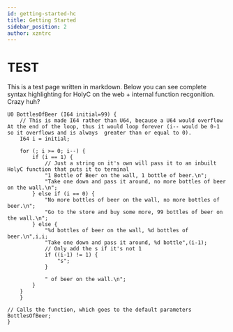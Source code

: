 ```yaml
---
id: getting-started-hc
title: Getting Started
sidebar_position: 2
author: xzntrc
---
```


# TEST

This is a test page written in markdown. Below you can see complete syntax highlighting for HolyC on the web + internal function recgonition. Crazy huh?

```holyc
U0 BottlesOfBeer (I64 initial=99) {
	// This is made I64 rather than U64, because a U64 would overflow At the end of the loop, thus it would loop forever (i-- would be 0-1 so it overflows and is always  greater than or equal to 0).
	I64 i = initial;

	for (; i >= 0; i--) {
		if (i == 1) {
			// Just a string on it's own will pass it to an inbuilt HolyC function that puts it to terminal
			"1 Bottle of Beer on the wall, 1 bottle of beer.\n";
			"Take one down and pass it around, no more bottles of beer on the wall.\n";
		} else if (i == 0) {
			"No more bottles of beer on the wall, no more bottles of beer.\n";
			"Go to the store and buy some more, 99 bottles of beer on the wall.\n";
		} else {
			"%d bottles of beer on the wall, %d bottles of beer.\n",i,i;
			"Take one down and pass it around, %d bottle",(i-1);
			// Only add the s if it's not 1
			if ((i-1) != 1) {
				"s";
			}

			" of beer on the wall.\n";
		}
	}
    }

// Calls the function, which goes to the default parameters
BottlesOfBeer;
}
```
